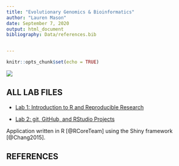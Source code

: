 ```yaml
---
title: "Evolutionary Genomics & Bioinformatics"
author: "Lauren Mason"
date: September 7, 2020
output: html_document
bibliography: Data/references.bib


---
```


```r
knitr::opts_chunk$set(echo = TRUE)
```

![](Images/GitHub_website_photo.jpg)


## ALL LAB FILES

- [Lab 1: Introduction to R and Reproducible Research](lab1_lauren.html)


- [Lab 2: git, GitHub, and RStudio Projects](lab2_lauren.html)

Application written in R [@RCoreTeam] using the Shiny framework [@Chang2015].

## REFERENCES

